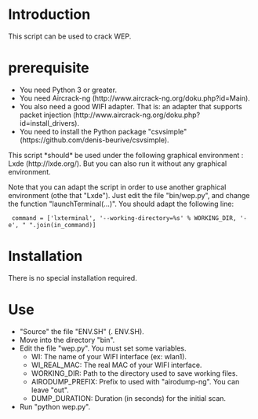 =Introduction=

This script can be used to crack WEP.

=prerequisite=

* You need Python 3 or greater.
* You need Aircrack-ng (http://www.aircrack-ng.org/doku.php?id=Main).
* You also need a good WIFI adapter. That is: an adapter that supports packet injection (http://www.aircrack-ng.org/doku.php?id=install_drivers).
* You need to install the Python package "csvsimple" (https://github.com/denis-beurive/csvsimple).

This script *should* be used under the following graphical environment : Lxde (http://lxde.org/).
But you can also run it without any graphical environment.

Note that you can adapt the script in order to use another graphical environment (othe that "Lxde").
Just edit the file "bin/wep.py", and change the function "launchTerminal(...)". You should adapt the following line:

  command = ['lxterminal', '--working-directory=%s' % WORKING_DIR, '-e', " ".join(in_command)]

=Installation=

There is no special installation required.

=Use=

* "Source" the file "ENV.SH" (. ENV.SH).
* Move into the directory "bin".
* Edit the file "wep.py". You must set some variables.
** WI: The name of your WIFI interface (ex: wlan1).
** WI_REAL_MAC: The real MAC of your WIFI interface.
** WORKING_DIR: Path to the directory used to save working files.
** AIRODUMP_PREFIX: Prefix to used with "airodump-ng". You can leave "out".
** DUMP_DURATION: Duration (in seconds) for the initial scan.
* Run "python wep.py".


